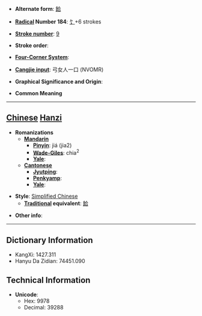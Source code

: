 * '''Alternate form''': [[餄]]

* '''[[Wiktionary:Chinese radical index| Radical]] Number 184''': [[Wiktionary:Chinese radical index 饣|饣]]+6 strokes

* '''[[Wiktionary:Chinese total strokes index|Stroke number]]''': [[Wiktionary:Chinese total strokes index 9|9]]

* '''Stroke order''': 

* '''[[Wiktionary:Chinese four corner index|Four-Corner System]]''': 

* '''[[Wiktionary:Chinese Cangjie index|Cangjie input]]''': 弓女人一口 (NVOMR)

* '''Graphical Significance and Origin''': 

* '''Common Meaning'''

----

== [[Chinese]] [[Hanzi]] ==

* '''Romanizations'''
** '''[[Mandarin]]'''
*** '''[[Pinyin]]''': jiá (jia2)
*** '''[[Wade-Giles]]''': chia<sup>2</sup>
*** '''[[Yale]]''': 
** '''[[Cantonese]]'''
*** '''[[Jyutping]]''':
*** '''[[Penkyamp]]''': 
*** '''[[Yale]]''': 

* '''Style''': [[Simplified Chinese]] 
** '''[[Traditional Chinese|Traditional]] equivalent''': [[餄]]

* '''Other info''': 

----

== Dictionary Information ==

* KangXi: 1427.311
* Hanyu Da Zidian: 74451.090

== Technical Information ==

* '''Unicode''':
** Hex: 9978
** Decimal: 39288